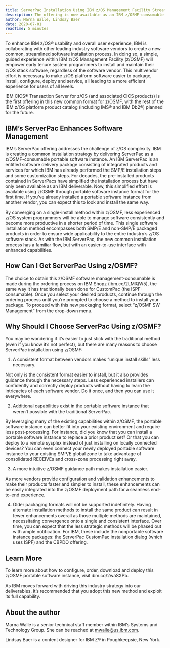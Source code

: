 ```yaml
---
title: ServerPac Installation Using IBM z/OS Management Facility Streamlines Software Management
description: The offering is now available as an IBM z/OSMF-consumable Portable Software Instance, leading to a streamlined and uniform installation experience.
author: Marna Walle, Lindsay Baer
date: 2020-07-01
readTime: 5 minutes
---
```


To enhance IBM z/OS® usability and overall user experience, IBM is collaborating with other leading industry 
software vendors to create a new common, streamlined software installation process. In doing so, a simple, 
guided experience within IBM z/OS Management Facility (z/OSMF) will empower early tenure system programmers 
to install and maintain their z/OS stack software, regardless of the software vendor. This multivendor effort 
is necessary to make z/OS platform software easier to package, install, configure, deploy and service, all 
leading to a more efficient experience for users of all levels.

IBM CICS® Transaction Server for z/OS (and associated CICS products) is the first offering in this 
new common format for z/OSMF, with the rest of the IBM z/OS platform product catalog (including IMS® and IBM Db2®) planned for the future.

## IBM’s ServerPac Enhances Software Management

IBM’s ServerPac offering addresses the challenge of z/OS complexity. IBM is creating a common installation strategy by delivering 
ServerPac as a z/OSMF-consumable portable software instance. An IBM ServerPac is an entitled software delivery package consisting 
of integrated products and services for which IBM has already performed the SMP/E installation steps and some customization steps. 
For decades, the pre-installed products contained in ServerPacs have simplified the installation process but have only been available 
as an IBM deliverable. Now, this simplified effort is available using z/OSMF through portable software instance format for the first time. 
If you’ve already installed a portable software instance from another vendor, you can expect this to look and install the same way. 

By converging on a single-install method within z/OSMF, less experienced z/OS system programmers will be able to manage software 
consistently and become more productive in a shorter period of time. This single software installation method encompasses both 
SMP/E and non-SMP/E packaged products in order to ensure wide applicability to the entire industry’s z/OS software stack. As with 
the IBM ServerPac, the new common installation process has a familiar flow, but with an easier-to-use interface with enhanced capabilities. 

## How Can I Get ServerPac Using z/OSMF?

The choice to obtain this z/OSMF software management-consumable is made during the ordering process on IBM Shopz (ibm.co/2LMlQW5), the same way 
it has traditionally been done for CustomPac (the ISPF-consumable). Once you select your desired products, continue through the 
ordering process until you’re prompted to choose a method to install your package. To proceed with this new packaging format, select “z/OSMF SW Management” from the drop-down menu.

## Why Should I Choose ServerPac Using z/OSMF?

You may be wondering if it’s easier to just stick with the traditional method (even if you know it’s not perfect), 
but there are many reasons to choose ServerPac installation using z/OSMF:

1. A consistent format between vendors makes “unique install skills” less necessary. 

Not only is the consistent format easier to install, but it also provides guidance through the necessary steps. 
Less experienced installers can confidently and correctly deploy products without having to learn the intricacies of 
each software vendor. Do it once, and then you can use it everywhere.

2. Additional capabilities exist in the portable software instance that weren’t possible with the traditional ServerPac.

By leveraging many of the existing capabilities within z/OSMF, the portable software instance can better fit into your 
existing environment and require less post-processing. For instance, did you know that you can install a portable software instance 
to replace a prior product set? Or that you can deploy to a remote sysplex instead of just installing on locally connected devices? 
You can even connect your newly deployed portable software instance to your existing SMP/E global zone to take advantage of 
consolidated RECEIVEs and cross-zone processing right away.

3. A more intuitive z/OSMF guidance path makes installation easier.

As more vendors provide configuration and validation enhancements to make their products faster and simpler to install, 
these enhancements can be easily integrated into the z/OSMF deployment path for a seamless end-to-end experience.  

4. Older packaging formats will not be supported indefinitely. Having alternate installation methods to install 
the same product can result in fewer enhancements overall as those multiple methods are maintained, necessitating 
convergence onto a single and consistent interface. Over time, you can expect that the less strategic methods will be 
phased out with ample notification. For IBM, these include the nonportable software instance packages: the 
ServerPac CustomPac installation dialog (which uses ISPF) and the CBPDO offering.  

## Learn More

To learn more about how to configure, order, download and deploy this z/OSMF portable software instance, visit ibm.co/2waSXPb.

As IBM moves forward with driving this industry strategy into our deliverables, it’s recommended that you adopt this new method and exploit its full capability. 

## About the author

Marna Walle is a senior technical staff member within IBM’s Systems and Technology Group. She can be reached at mwalle@us.ibm.com.

Lindsay Baer is a content designer for IBM Z® in Poughkeepsie, New York.